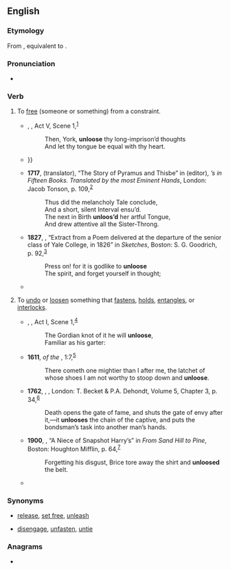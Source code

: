 ==English==

===Etymology===
From {{inh|en|enm|unlosen}}, equivalent to {{prefix|en|un|loose}}.

===Pronunciation===
* {{IPA|en|/ˌʌnˈluːs/}}

===Verb===
{{en-verb}}

# {{lb|en|transitive}} To [[free]] (someone or something) from a constraint.
#* {{circa|1590}} {{w|William Shakespeare}}, ''{{w|Henry VI, Part 2}}'', Act V, Scene 1,<sup>[http://www.opensourceshakespeare.org/views/plays/play_view.php?WorkID=henry6p2&Act=5&Scene=1&Scope=scene]</sup>
#*: Then, York, '''unloose''' thy long-imprison’d thoughts
#*: And let thy tongue be equal with thy heart.
#* {{RQ:Shakespeare Lear|act=II|scene=ii|page=292|column=1|passage=[S]uch ſmiling rogues as theſe, / Like Rats oft bite the holy cords a twaine, / Which are [[too|t']] intrince, [[to|t']] '''vnlooſe''': {{...}}}}
#* '''1717''', {{w|Laurence Eusden}} (translator), “The Story of Pyramus and Thisbe” in {{w|John Dryden}} (editor), ''{{w|Ovid}}’s {{w|Metamorphoses}} in Fifteen Books. Translated by the most Eminent Hands'', London: Jacob Tonson, p. 109,<sup>[http://name.umdl.umich.edu/004871123.0001.000]</sup>
#*: Thus did the melancholy Tale conclude,
#*: And a short, silent Interval ensu’d.
#*: The next in Birth '''unloos’d''' her artful Tongue,
#*: And drew attentive all the Sister-Throng.
#* '''1827''', {{w|Nathaniel Parker Willis}}, “Extract from a Poem delivered at the departure of the senior class of Yale College, in 1826” in ''Sketches'', Boston: S. G. Goodrich, p. 92,<sup>[https://archive.org/details/sketchesnp00willrich]</sup>
#*: Press on! for it is godlike to '''unloose'''
#*: The spirit, and forget yourself in thought;
#* {{RQ:Baldwin Mountain|part=3|page=216|year_published=1970|passage=He would weep again, his heart insisted, for now his weeping had begun; he would rage again, said the shifting air, for the lions of rage had been '''unloosed'''; he would be in darkness again, in fire again, now that he had seen the fire and the darkness.}}
# {{lb|en|transitive}} To [[undo]] or [[loosen]] something that [[fasten]]s, [[hold]]s, [[entangle]]s, or [[interlock]]s.
#* {{circa|1598}} {{w|William Shakespeare}}, ''{{w|Henry V (play)|Henry V}}'', Act I, Scene 1,<sup>[http://www.opensourceshakespeare.org/views/plays/play_view.php?WorkID=henry5&Act=1&Scene=1&Scope=scene]</sup>
#*: The Gordian knot of it he will '''unloose''',
#*: Familiar as his garter:
#* '''1611''', ''{{w|King James Version}} of the {{w|Bible}}'', {{w|Gospel of Mark|Mark}} 1:7,<sup>[https://www.biblegateway.com/passage/?search=Mark+1&version=KJV]</sup>
#*: There cometh one mightier than I after me, the latchet of whose shoes I am not worthy to stoop down and '''unloose'''.
#* '''1762''', {{w|Laurence Sterne}}, ''{{w|The Life and Opinions of Tristram Shandy}}'', London: T. Becket & P.A. Dehondt, Volume 5, Chapter 3, p. 34,<sup>[https://archive.org/details/lifeandopinions01unkngoog]</sup>
#*: Death opens the gate of fame, and shuts the gate of envy after it,—it '''unlooses''' the chain of the captive, and puts the bondsman’s task into another man’s hands.
#* '''1900''', {{w|Bret Harte}}, “A Niece of Snapshot Harry’s” in ''From Sand Hill to Pine'', Boston: Houghton Mifflin, p. 64,<sup>[https://archive.org/details/topifromsandhill00hartrich]</sup>
#*: Forgetting his disgust, Brice tore away the shirt and '''unloosed''' the belt.
#* {{quote-journal|en|year=1960|month=April|author=Cecil J. Allen|title=Locomotive Running Past and Present|journal=Trains Illustrated|page=209|text=[...] there was plenty of opportunity to modernise in the years up to 1939, but since then the Second World War and its aftermath of expenditure rigidly controlled by Government held up any progress until at last the purse-strings were '''unloosed''' five years ago. But an enormous amount of leeway needs to be made up.}}

===Synonyms===
* {{sense|free from constraint}} [[release]], [[set free]], [[unleash]]
* {{sense|undo something that fastens}} [[disengage]], [[unfasten]], [[untie]]

===Anagrams===
* {{anagrams|en|a=elnoosu|neo soul|neo-soul|oul ones|oul' ones}}